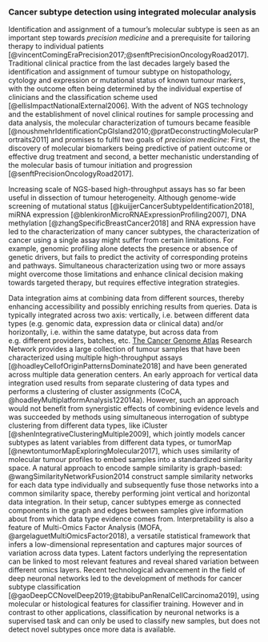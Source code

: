 ### Cancer subtype detection using integrated molecular analysis  

Identification and assignment of a tumour's molecular subtype is seen as an important step towards *precision medicine* and a prerequisite for tailoring therapy to individual patients [@vincentComingEraPrecision2017;@senftPrecisionOncologyRoad2017]. Traditional clinical practice from the last decades largely based the identification and assignment of tumour subtype on histopathology, cytology and expression or mutational status of known tumour markers, with the outcome often being determined by the individual expertise of clinicians and the classification scheme used [@ellisImpactNationalExternal2006]. With the advent of NGS technology and the establishment of novel clinical routines for sample processing and data analysis, the molecular characterization of tumours became feasible [@noushmehrIdentificationCpGIsland2010;@pratDeconstructingMolecularPortraits2011] and promises to fulfil two goals of *precision medicine*: First, the discovery of molecular biomarkers being predictive of patient outcome or effective drug treatment and second, a better mechanistic understanding of the molecular basis of tumour initiation and progression [@senftPrecisionOncologyRoad2017].

Increasing scale of NGS-based high-throughput assays has so far been useful in dissection of tumour heterogeneity. Although genome-wide screening of mutational status [@kuijjerCancerSubtypeIdentification2018], miRNA expression [@blenkironMicroRNAExpressionProfiling2007], DNA methylation [@zhangSpecificBreastCancer2018] and RNA expression have led to the characterization of many cancer subtypes, the characterization of cancer using a single assay might suffer from certain limitations. For example, genomic profiling alone detects the presence or absence of genetic drivers, but fails to predict the activity of corresponding proteins and pathways. Simultaneous characterization using two or more assays might overcome those limitations and enhance clinical decision making towards targeted therapy, but requires effective integration strategies. 

Data integration aims at combining data from different sources, thereby enhancing accessibility and possibly enriching results from queries. Data is typically integrated across two axis: vertically, i.e. between different data types (e.g. genomic data, expression data or clinical data) and/or horizontally, i.e. within the same datatype, but across data from e.g. different providers, batches, etc. [The Cancer Genome Atlas](cancergenome.nih.gov) Research Network provides a large collection of tumour samples that have been characterized using multiple high-throughput assays [@hoadleyCellofOriginPatternsDominate2018] and have been generated across multiple data generation centers. An early approach for vertical data integration used results from separate clustering of data types and performs a clustering of cluster assignments (CoCA, @hoadleyMultiplatformAnalysis122014a). However, such an approach would not benefit from synergistic effects of combining evidence levels and was succeeded by methods using simultaneous interrogation of subtype clustering from different data types, like iCluster [@shenIntegrativeClusteringMultiple2009], which jointly models cancer subtypes as latent variables from different data types, or tumorMap [@newtontumorMapExploringMolecular2017], which uses similarity of molecular tumour profiles to embed samples into a standardized similarity space. A natural approach to encode sample similarity is graph-based: @wangSimilarityNetworkFusion2014 construct sample similarity networks for each data type individually and subsequently fuse those networks into a common similarity space, thereby performing joint vertical and horizontal data integration. In their setup, cancer subtypes emerge as connected components in the graph and edges between samples give information about from which data type evidence comes from. Interpretability is also a feature of Multi-Omics Factor Analysis (MOFA, @argelaguetMultiOmicsFactor2018), a versatile statistical framework that infers a low-dimensional representation and captures major sources of variation across data types. Latent factors underlying the representation can be linked to most relevant features and reveal shared variation between different omics layers. Recent technological advancement in the field of deep neuronal networks led to the development of methods for cancer subtype classification [@gaoDeepCCNovelDeep2019;@tabibuPanRenalCellCarcinoma2019], using molecular or histological features for classifier training. However and in contrast to other applications, classification by neuronal networks is a supervised task and can only be used to classify new samples, but does not detect novel subtypes once more data is available.
